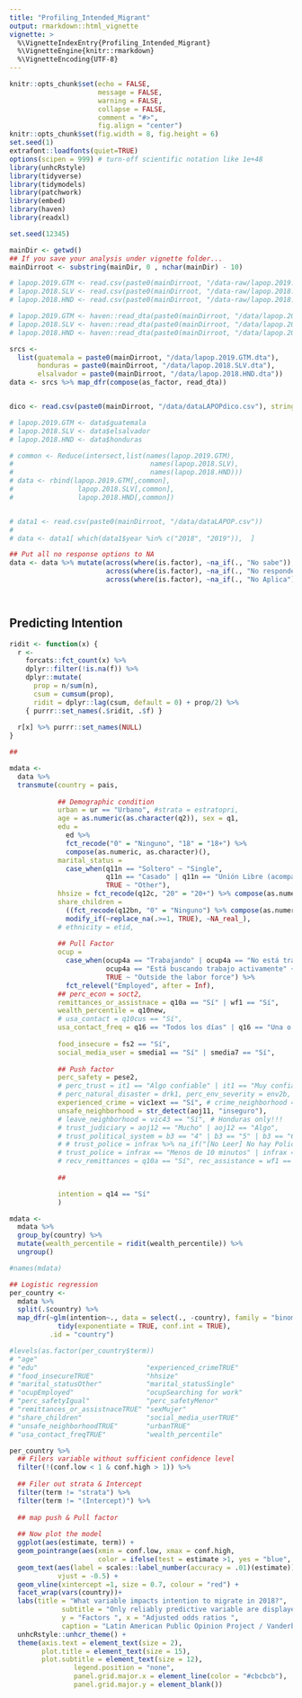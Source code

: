 ```yaml
---
title: "Profiling_Intended_Migrant"
output: rmarkdown::html_vignette
vignette: >
  %\VignetteIndexEntry{Profiling_Intended_Migrant}
  %\VignetteEngine{knitr::rmarkdown}
  %\VignetteEncoding{UTF-8}
---
```




```r
knitr::opts_chunk$set(echo = FALSE, 
                      message = FALSE, 
                      warning = FALSE, 
                      collapse = FALSE,
                      comment = "#>",
                      fig.align = "center")
knitr::opts_chunk$set(fig.width = 8, fig.height = 6)
set.seed(1)
extrafont::loadfonts(quiet=TRUE)
options(scipen = 999) # turn-off scientific notation like 1e+48
library(unhcRstyle)
library(tidyverse)
library(tidymodels)
library(patchwork)
library(embed)
library(haven)
library(readxl)

```





```r

set.seed(12345)

mainDir <- getwd()
## If you save your analysis under vignette folder...
mainDirroot <- substring(mainDir, 0 , nchar(mainDir) - 10)

# lapop.2019.GTM <- read.csv(paste0(mainDirroot, "/data-raw/lapop.2019.GTM.csv"), stringsAsFactors = TRUE)
# lapop.2018.SLV <- read.csv(paste0(mainDirroot, "/data-raw/lapop.2018.SLV.csv"), stringsAsFactors = TRUE)
# lapop.2018.HND <- read.csv(paste0(mainDirroot, "/data-raw/lapop.2018.HND.csv"), stringsAsFactors = TRUE)

# lapop.2019.GTM <- haven::read_dta(paste0(mainDirroot, "/data/lapop.2019.GTM.dta"))
# lapop.2018.SLV <- haven::read_dta(paste0(mainDirroot, "/data/lapop.2018.SLV.dta"))
# lapop.2018.HND <- haven::read_dta(paste0(mainDirroot, "/data/lapop.2018.HND.dta"))

srcs <-
  list(guatemala = paste0(mainDirroot, "/data/lapop.2019.GTM.dta"),
       honduras = paste0(mainDirroot, "/data/lapop.2018.SLV.dta"),
       elsalvador = paste0(mainDirroot, "/data/lapop.2018.HND.dta"))
data <- srcs %>% map_dfr(compose(as_factor, read_dta))


dico <- read.csv(paste0(mainDirroot, "/data/dataLAPOPdico.csv"), stringsAsFactors = TRUE)

# lapop.2019.GTM <- data$guatemala
# lapop.2018.SLV <- data$elsalvador
# lapop.2018.HND <- data$honduras

# common <- Reduce(intersect,list(names(lapop.2019.GTM),
#                                  names(lapop.2018.SLV),
#                                  names(lapop.2018.HND)))
# data <- rbind(lapop.2019.GTM[,common],
#                lapop.2018.SLV[,common],
#                lapop.2018.HND[,common])


# data1 <- read.csv(paste0(mainDirroot, "/data/dataLAPOP.csv"))
# 
# data <- data1[ which(data1$year %in% c("2018", "2019")),  ]

## Put all no response options to NA
data <- data %>% mutate(across(where(is.factor), ~na_if(., "No sabe")), 
                        across(where(is.factor), ~na_if(., "No responde")),
                        across(where(is.factor), ~na_if(., "No Aplica")))




```


 

## Predicting Intention

```r
ridit <- function(x) {
  r <-
    forcats::fct_count(x) %>%
    dplyr::filter(!is.na(f)) %>%
    dplyr::mutate(
      prop = n/sum(n),
      csum = cumsum(prop),
      ridit = dplyr::lag(csum, default = 0) + prop/2) %>%
    { purrr::set_names(.$ridit, .$f) }
  
  r[x] %>% purrr::set_names(NULL)
}
```


```r

##

mdata <-
  data %>%
  transmute(country = pais, 
            
            ## Demographic condition
            urban = ur == "Urbano", #strata = estratopri,
            age = as.numeric(as.character(q2)), sex = q1,
            edu =
              ed %>%
              fct_recode("0" = "Ninguno", "18" = "18+") %>%
              compose(as.numeric, as.character)(),
            marital_status = 
              case_when(q11n == "Soltero" ~ "Single",
                        q11n == "Casado" | q11n == "Unión Libre (acompañado)" ~ "Couple",
                        TRUE ~ "Other"),
            hhsize = fct_recode(q12c, "20" = "20+") %>% compose(as.numeric, as.character)(),
            share_children =
              ((fct_recode(q12bn, "0" = "Ninguno") %>% compose(as.numeric, as.character)())/hhsize) %>%
              modify_if(~replace_na(.>=1, TRUE), ~NA_real_),
            # ethnicity = etid,
            
            ## Pull Factor
            ocup = 
              case_when(ocup4a == "Trabajando" | ocup4a == "No está trabajando en este momento pero tiene trabajo" ~ "Employed",
                        ocup4a == "Está buscando trabajo activamente" ~ "Searching for work",
                        TRUE ~ "Outside the labor force") %>% 
              fct_relevel("Employed", after = Inf),
            ## perc_econ = soct2, 
            remittances_or_assistnace = q10a == "Sí" | wf1 == "Sí",
            wealth_percentile = q10new, 
            # usa_contact = q10cus == "Sí",
            usa_contact_freq = q16 == "Todos los días" | q16 == "Una o dos veces a la semana" | q16 == "Una o dos veces por mes",
            
            food_insecure = fs2 == "Sí",
            social_media_user = smedia1 == "Sí" | smedia7 == "Sí",
            
            ## Push factor
            perc_safety = pese2,
            # perc_trust = it1 == "Algo confiable" | it1 == "Muy confiable",
            # perc_natural_disaster = drk1, perc_env_severity = env2b,
            experienced_crime = vic1ext == "Sí", # crime_neighborhood = vicbar7 == "Sí",
            unsafe_neighborhood = str_detect(aoj11, "inseguro"),
            # leave_neighborhood = vic43 == "Sí", # Honduras only!!!
            # trust_judiciary = aoj12 == "Mucho" | aoj12 == "Algo",
            # trust_political_system = b3 == "4" | b3 == "5" | b3 == "6" | b3 == "Mucho",
            # # trust_police = infrax %>% na_if("[No Leer] No hay Policía/ No llegaría nunca"),
            # trust_police = infrax == "Menos de 10 minutos" | infrax == "Entre 10 y hasta 30 minutos",
            # recv_remittances = q10a == "Sí", rec_assistance = wf1 == "Sí",
            
            ## 

            intention = q14 == "Sí"
            )

mdata <- 
  mdata %>% 
  group_by(country) %>% 
  mutate(wealth_percentile = ridit(wealth_percentile)) %>% 
  ungroup()

#names(mdata)

## Logistic regression
per_country <-
  mdata %>%
  split(.$country) %>%
  map_dfr(~glm(intention~., data = select(., -country), family = "binomial") %>%
            tidy(exponentiate = TRUE, conf.int = TRUE),
          .id = "country")

#levels(as.factor(per_country$term))
# "age"                          
# "edu"                           "experienced_crimeTRUE"        
# "food_insecureTRUE"             "hhsize"                       
# "marital_statusOther"           "marital_statusSingle"         
# "ocupEmployed"                  "ocupSearching for work"       
# "perc_safetyIgual"              "perc_safetyMenor"             
# "remittances_or_assistnaceTRUE" "sexMujer"                     
# "share_children"                "social_media_userTRUE"        
# "unsafe_neighborhoodTRUE"       "urbanTRUE"                    
# "usa_contact_freqTRUE"          "wealth_percentile" 
```



```r
per_country %>% 
  ## Filers variable without sufficient confidence level
  filter(!(conf.low < 1 & conf.high > 1)) %>%
  
  ## Filer out strata & Intercept
  filter(term != "strata") %>%
  filter(term != "(Intercept)") %>%
  
  ## map push & Pull factor
  
  ## Now plot the model
  ggplot(aes(estimate, term)) + 
  geom_pointrange(aes(xmin = conf.low, xmax = conf.high, 
                      color = ifelse(test = estimate >1, yes = "blue",   no = "red"))) + 
  geom_text(aes(label = scales::label_number(accuracy = .01)(estimate)), 
            vjust = -0.5) +
  geom_vline(xintercept =1, size = 0.7, colour = "red") +
  facet_wrap(vars(country))+
  labs(title = "What variable impacts intention to migrate in 2018?", 
             subtitle = "Only reliably predictive variable are displayed.\n Red positive odds,Blue negative odds, Whiskers displays with 95% Confidence Interval ",
             y = "Factors ", x = "Adjusted odds ratios ",
             caption = "Latin American Public Opinion Project / Vanderbilt University") +
  unhcRstyle::unhcr_theme() +
  theme(axis.text = element_text(size = 2),
        plot.title = element_text(size = 15),
        plot.subtitle = element_text(size = 12),
                legend.position = "none",
                panel.grid.major.x = element_line(color = "#cbcbcb"), 
                panel.grid.major.y = element_blank()) 
```


